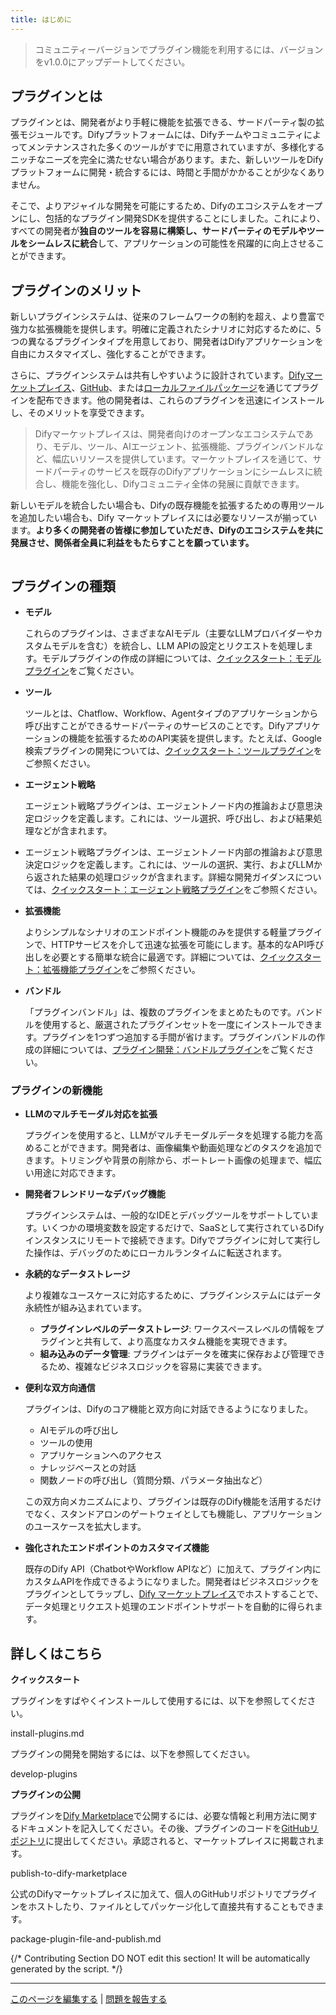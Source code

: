 ```yaml
---
title: はじめに
---
```


> コミュニティーバージョンでプラグイン機能を利用するには、バージョンをv1.0.0にアップデートしてください。

## **プラグインとは**

プラグインとは、開発者がより手軽に機能を拡張できる、サードパーティ製の拡張モジュールです。Difyプラットフォームには、Difyチームやコミュニティによってメンテナンスされた多くのツールがすでに用意されていますが、多様化するニッチなニーズを完全に満たせない場合があります。また、新しいツールをDifyプラットフォームに開発・統合するには、時間と手間がかかることが少なくありません。

そこで、よりアジャイルな開発を可能にするため、Difyのエコシステムをオープンにし、包括的なプラグイン開発SDKを提供することにしました。これにより、すべての開発者が**独自のツールを容易に構築し、サードパーティのモデルやツールをシームレスに統合**して、アプリケーションの可能性を飛躍的に向上させることができます。

## プラグインのメリット

新しいプラグインシステムは、従来のフレームワークの制約を超え、より豊富で強力な拡張機能を提供します。明確に定義されたシナリオに対応するために、5つの異なるプラグインタイプを用意しており、開発者はDifyアプリケーションを自由にカスタマイズし、強化することができます。

さらに、プラグインシステムは共有しやすいように設計されています。[Difyマーケットプレイス](https://marketplace.dify.ai/)、[GitHub](/ja-jp/plugins/publish-plugins/publish-plugin-on-personal-github-repo)、または[ローカルファイルパッケージ](/ja-jp/plugins/publish-plugins/package-plugin-file-and-publish)を通じてプラグインを配布できます。他の開発者は、これらのプラグインを迅速にインストールし、そのメリットを享受できます。

> Difyマーケットプレイスは、開発者向けのオープンなエコシステムであり、モデル、ツール、AIエージェント、拡張機能、プラグインバンドルなど、幅広いリソースを提供しています。マーケットプレイスを通じて、サードパーティのサービスを既存のDifyアプリケーションにシームレスに統合し、機能を強化し、Difyコミュニティ全体の発展に貢献できます。

新しいモデルを統合したい場合も、Difyの既存機能を拡張するための専用ツールを追加したい場合も、Dify マーケットプレイスには必要なリソースが揃っています。**より多くの開発者の皆様に参加していただき、Difyのエコシステムを共に発展させ、関係者全員に利益をもたらすことを願っています。**

<img
src="https://assets-docs.dify.ai/2025/01/83f9566063db7ae4886f6a139f3f81ff.png"
className="mx-auto"
alt=""
/>

## **プラグインの種類**

*   **モデル**

    これらのプラグインは、さまざまなAIモデル（主要なLLMプロバイダーやカスタムモデルを含む）を統合し、LLM APIの設定とリクエストを処理します。モデルプラグインの作成の詳細については、[クイックスタート：モデルプラグイン](/ja-jp/plugins/quick-start/develop-plugins/tool-plugin)をご覧ください。
*   **ツール**

    ツールとは、Chatflow、Workflow、Agentタイプのアプリケーションから呼び出すことができるサードパーティのサービスのことです。Difyアプリケーションの機能を拡張するためのAPI実装を提供します。たとえば、Google検索プラグインの開発については、[クイックスタート：ツールプラグイン](/ja-jp/plugins/quick-start/develop-plugins/tool-plugin)をご参照ください。
*   **エージェント戦略**

    エージェント戦略プラグインは、エージェントノード内の推論および意思決定ロジックを定義します。これには、ツール選択、呼び出し、および結果処理などが含まれます。
* エージェント戦略プラグインは、エージェントノード内部の推論および意思決定ロジックを定義します。これには、ツールの選択、実行、およびLLMから返された結果の処理ロジックが含まれます。詳細な開発ガイダンスについては、[クイックスタート：エージェント戦略プラグイン](/ja-jp/plugins/quick-start/develop-plugins/agent-strategy-plugin)をご参照ください。
*   **拡張機能**

    よりシンプルなシナリオのエンドポイント機能のみを提供する軽量プラグインで、HTTPサービスを介して迅速な拡張を可能にします。基本的なAPI呼び出しを必要とする簡単な統合に最適です。詳細については、[クイックスタート：拡張機能プラグイン](/ja-jp/plugins/quick-start/develop-plugins/extension-plugin)をご参照ください。
*   **バンドル**

    「プラグインバンドル」は、複数のプラグインをまとめたものです。バンドルを使用すると、厳選されたプラグインセットを一度にインストールできます。プラグインを1つずつ追加する手間が省けます。プラグインバンドルの作成の詳細については、[プラグイン開発：バンドルプラグイン](/ja-jp/plugins/quick-start/develop-plugins/bundle)をご覧ください。

### **プラグインの新機能**

*   **LLMのマルチモーダル対応を拡張**

    プラグインを使用すると、LLMがマルチモーダルデータを処理する能力を高めることができます。開発者は、画像編集や動画処理などのタスクを追加できます。トリミングや背景の削除から、ポートレート画像の処理まで、幅広い用途に対応できます。
*   **開発者フレンドリーなデバッグ機能**

    プラグインシステムは、一般的なIDEとデバッグツールをサポートしています。いくつかの環境変数を設定するだけで、SaaSとして実行されているDifyインスタンスにリモートで接続できます。Difyでプラグインに対して実行した操作は、デバッグのためにローカルランタイムに転送されます。
*   **永続的なデータストレージ**

    より複雑なユースケースに対応するために、プラグインシステムにはデータ永続性が組み込まれています。

    *   **プラグインレベルのデータストレージ**: ワークスペースレベルの情報をプラグインと共有して、より高度なカスタム機能を実現できます。
    *   **組み込みのデータ管理**: プラグインはデータを確実に保存および管理できるため、複雑なビジネスロジックを容易に実装できます。
*   **便利な双方向通信**

    プラグインは、Difyのコア機能と双方向に対話できるようになりました。

    *   AIモデルの呼び出し
    *   ツールの使用
    *   アプリケーションへのアクセス
    *   ナレッジベースとの対話
    *   関数ノードの呼び出し（質問分類、パラメータ抽出など）

    この双方向メカニズムにより、プラグインは既存のDify機能を活用するだけでなく、スタンドアロンのゲートウェイとしても機能し、アプリケーションのユースケースを拡大します。
*   **強化されたエンドポイントのカスタマイズ機能**

    既存のDify API（ChatbotやWorkflow APIなど）に加えて、プラグイン内にカスタムAPIを作成できるようになりました。開発者はビジネスロジックをプラグインとしてラップし、[Dify マーケットプレイス](https://marketplace.dify.ai/)でホストすることで、データ処理とリクエスト処理のエンドポイントサポートを自動的に得られます。

## 詳しくはこちら

**クイックスタート**

プラグインをすばやくインストールして使用するには、以下を参照してください。

<Card title="install-plugins.md" icon="link" href="quick-start/install-plugins.md">
  install-plugins.md
</Card>

プラグインの開発を開始するには、以下を参照してください。

<Card title="develop-plugins" icon="link" href="quick-start/develop-plugins/">
  develop-plugins
</Card>

**プラグインの公開**

プラグインを[Dify Marketplace](https://marketplace.dify.ai/)で公開するには、必要な情報と利用方法に関するドキュメントを記入してください。その後、プラグインのコードを[GitHubリポジトリ](https://github.com/langgenius/dify-plugins)に提出してください。承認されると、マーケットプレイスに掲載されます。

<Card title="publish-to-dify-marketplace" icon="link" href="publish-plugins/publish-to-dify-marketplace/">
  publish-to-dify-marketplace
</Card>

公式のDifyマーケットプレイスに加えて、個人のGitHubリポジトリでプラグインをホストしたり、ファイルとしてパッケージ化して直接共有することもできます。

<Card title="package-plugin-file-and-publish.md" icon="link" href="publish-plugins/package-plugin-file-and-publish.md">
  package-plugin-file-and-publish.md
</Card>

{/*
Contributing Section
DO NOT edit this section!
It will be automatically generated by the script.
*/}

---

[このページを編集する](https://github.com/langgenius/dify-docs/edit/main/ja-jp/plugins/introduction.mdx) | [問題を報告する](https://github.com/langgenius/dify-docs/issues/new?title=ドキュメントの問題%3A%20duct&body=%23%23%20問題の説明%0A%3C%21--%20発見した問題について簡単に説明してください%20--%3E%0A%0A%23%23%20ページリンク%0Ahttps%3A%2F%2Fgithub.com%2Flanggenius%2Fdify-docs%2Fblob%2Fmain%2Fja-jp/plugins%2Fintroduction.mdx%0A%0A%23%23%20提案される変更%0A%3C%21--%20特定の変更案がある場合は、ここで説明してください%20--%3E%0A%0A%3C%21--%20ドキュメントの品質向上にご協力いただきありがとうございます！%20--%3E)

